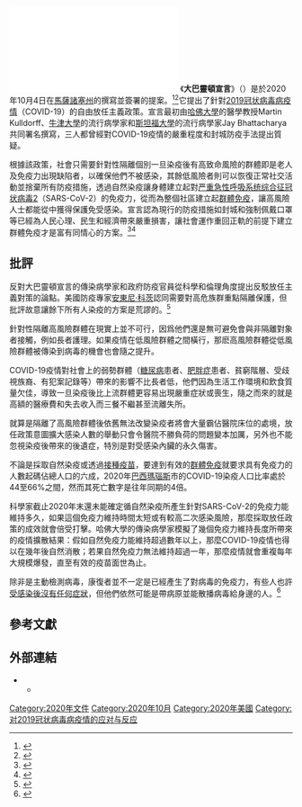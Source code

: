 {{NoteTA
|G1=USState
}}
[[File:Great_Barrington_Declaration.pdf|thumb]]
《'''大巴靈頓宣言'''》（{{lang-en|Great Barrington Declaration}}）是於2020年10月4日在[[馬薩諸塞州|馬薩諸塞州]]{{link-en|大巴靈頓|Great Barrington, Massachusetts}}的{{link-en|美國經濟研究所|American Institute for Economic Research}}撰寫並簽署的提案。<ref name="AIER">{{cite web|last=|first=|date=5 October 2020|title=AIER Hosts Top Epidemiologists, Authors of the Great Barrington Declaration|url=https://www.aier.org/article/aier-hosts-top-epidemiologists-authors-of-the-great-barrington-declaration/|url-status=no|archive-url=https://web.archive.org/web/20201009174054/https://www.aier.org/article/aier-hosts-top-epidemiologists-authors-of-the-great-barrington-declaration/|archive-date=2020-10-09|access-date=10 October 2020|website=|publisher=American Institute for Economic Research|quote=}}</ref><ref name=":7">{{cite news|last=Reynolds|first=Matt|date=7 October 2020|title=There is no ‘scientific divide’ over herd immunity. There’s a lot of talk of scientists divided over Covid-19, but when you look at the evidence any so-called divide starts to evaporate|work=Wired|url=https://www.wired.co.uk/article/great-barrington-declaration-herd-immunity-scientific-divide|url-status=no|access-date=7 October 2020|archive-date=2020-10-07|archive-url=https://web.archive.org/web/20201007130628/https://www.wired.co.uk/article/great-barrington-declaration-herd-immunity-scientific-divide}}</ref>它提出了針對[[2019冠状病毒病疫情|2019冠状病毒病疫情]]（COVID-19）的自由放任主義政策。宣言最初由[[哈佛大學|哈佛大學]]的醫學教授Martin Kulldorff、[[牛津大學|牛津大學]]的流行病學家{{link-en|Sunetra Gupta|Sunetra Gupta}}和[[斯坦福大學|斯坦福大學]]的流行病學家Jay Bhattacharya共同署名撰寫，三人都曾經對COVID-19疫情的嚴重程度和封城防疫手法提出質疑。

根據該政策，社會只需要針對性隔離個別一旦染疫後有高致命風險的群體即是老人及免疫力出現缺陷者，以確保他們不被感染，其餘低風險者則可以恢復正常社交活動並捨棄所有防疫措施，透過自然染疫讓身體建立起對[[严重急性呼吸系统综合征冠状病毒2|严重急性呼吸系统综合征冠状病毒2]]（SARS-CoV-2）的免疫力，從而為整個社區建立起[[群體免疫|群體免疫]]，讓高風險人士都能從中獲得保護免受感染。宣言認為現行的防疫措施如封城和強制佩戴口罩等已經為人民心理、民生和經濟帶來嚴重損害，讓社會運作重回正軌的前提下建立群體免疫才是富有同情心的方案。<ref>{{cite news|last=Sample|first=Ian|url=https://www.theguardian.com/world/2020/oct/07/why-herd-immunity-strategy-is-regarded-as-fringe-viewpoint|title=Why herd immunity strategy is regarded as fringe viewpoint|work=The Guardian|date=7 October 2020|access-date=10 October 2020|archive-date=2020-10-10|archive-url=https://web.archive.org/web/20201010024403/https://www.theguardian.com/world/2020/oct/07/why-herd-immunity-strategy-is-regarded-as-fringe-viewpoint|url-status=no}}</ref><ref name=":1">{{cite news|last=Kirkey|first=Sharon|url=https://nationalpost.com/health/new-declaration-calls-for-forced-protection-to-achieve-covid-19-herd-immunity-critics-say-it-would-be-deadly|title=New declaration calls for 'focused protection' to achieve COVID-19 herd immunity. Critics say it would be deadly|work=National Post|location=Toronto, Canada|date=9 October 2020|access-date=10 October 2020|archive-date=2021-01-26|archive-url=https://archive.today/20210126202604/https://nationalpost.com/health/new-declaration-calls-for-forced-protection-to-achieve-covid-19-herd-immunity-critics-say-it-would-be-deadly|dead-url=no}}</ref>

==批評==
反對大巴靈頓宣言的傳染病學家和政府防疫官員從科學和倫理角度提出反駁放任主義對策的論點。美國防疫專家[[安東尼·科茨|安東尼·科茨]]認同需要對高危族群重點隔離保護，但批評故意讓餘下所有人染疫的方案是荒謬的。<ref name="yahoo_fauci">{{cite news|url=https://www.youtube.com/watch?v=RPhgpfQkRzc|title=Dr. Fauci says herd immunity is 'nonsense'|publisher=雅虎新聞|date=2020-10-15|accessdate=2020-10-22|language=en-us|archive-date=2021-02-14|archive-url=https://web.archive.org/web/20210214070542/https://www.youtube.com/watch?v=RPhgpfQkRzc|dead-url=no}}</ref>

針對性隔離高風險群體在現實上並不可行，因爲他們還是無可避免會與非隔離對象者接觸，例如長者護理。如果疫情在低風險群體之間橫行，那麽高風險群體從低風險群體被傳染到病毒的機會也會隨之提升。

COVID-19疫情對社會上的弱勢群體（[[糖尿病|糖尿病]]患者、[[肥胖症|肥胖症]]患者、貧窮階層、受歧視族裔、有犯案記錄等）帶來的影響不比長者低，他們因為生活工作環境和飲食質量欠佳，導致一旦染疫後比上流群體更容易出現嚴重症狀或喪生，隨之而來的就是高額的醫療費和失去收入而三餐不繼甚至流離失所。

就算是隔離了高風險群體後依舊無法改變染疫者將會大量霸佔醫院床位的處境，放任政策意圖擴大感染人數的舉動只會令醫院不勝負荷的問題變本加厲，另外也不能忽視染疫後帶來的後遺症，特別是對受感染內臟的永久傷害。

不論是採取自然染疫或透過[[接種疫苗|接種疫苗]]，要達到有效的[[群體免疫|群體免疫]]就要求具有免疫力的人數起碼佔總人口的六成，2020年[[巴西|巴西]][[瑪瑙斯|瑪瑙斯]]市的COVID-19染疫人口比率處於44至66%之間，然而其死亡數字是往年同期的4倍。

科學家截止2020年末還未能確定循自然染疫所產生針對SARS-CoV-2的免疫力能維持多久，如果這個免疫力維持時間太短或有較高二次感染風險，那麼採取放任政策的成效就會倍受打擊。哈佛大學的傳染病學家模擬了幾個免疫力維持長度所帶來的疫情擴散結果：假如自然免疫力能維持超過數年以上，那麼COVID-19疫情也得以在幾年後自然消散；若果自然免疫力無法維持超過一年，那麼疫情就會重複每年大規模爆發，直至有效的疫苗面世為止。

除非是主動檢測病毒，康復者並不一定是已經產生了對病毒的免疫力，有些人也許[[亞臨床感染|受感染後沒有任何症狀]]，但他們依然可能是帶病原並能散播病毒給身邊的人。<ref name=vox>{{cite web|url=https://www.vox.com/science-and-health/21517702/great-barrington-declaration-john-snow-memorandum-explained-herd-immunity|title=The Great Barrington Declaration is an ethical nightmare|publisher=Vox|date=2020-10-16|accessdate=2020-10-18|language=en-us|archive-date=2020-11-01|archive-url=https://web.archive.org/web/20201101073515/https://www.vox.com/science-and-health/21517702/great-barrington-declaration-john-snow-memorandum-explained-herd-immunity|dead-url=no}}</ref>

==參考文獻==
{{Reflist|30em}}

==外部連結==
* {{official website}}
** {{Wayback|url=https://gbdeclaration.org/great-barrington-declaration-simplified-chinese/|title=大巴灵顿宣言{{zh-hans}}|date=2021-01-21}}

{{COVID-19}}

[[Category:2020年文件|Category:2020年文件]]
[[Category:2020年10月|Category:2020年10月]]
[[Category:2020年美國|Category:2020年美國]]
[[Category:对2019冠状病毒病疫情的应对与反应|Category:对2019冠状病毒病疫情的应对与反应]]